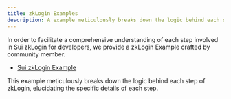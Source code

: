```yaml
---
title: zkLogin Examples
description: A example meticulously breaks down the logic behind each step of zkLogin.
---
```


In order to facilitate a comprehensive understanding of each step involved in Sui zkLogin for developers, we provide a zkLogin Example crafted by community member.

- [Sui zkLogin Example](https://sui-zklogin.vercel.app/)

This example meticulously breaks down the logic behind each step of zkLogin, elucidating the specific details of each step.